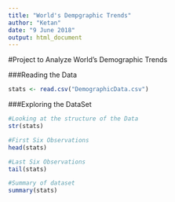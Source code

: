```yaml
---
title: "World's Dempgraphic Trends"
author: "Ketan"
date: "9 June 2018"
output: html_document
---
```


#Project to Analyze World's Demographic Trends

###Reading the Data

```r
stats <- read.csv("DemographicData.csv")
```

###Exploring the DataSet
```r
#Looking at the structure of the Data
str(stats)

#First Six Observations
head(stats)

#Last Six Observations
tail(stats)

#Summary of dataset
summary(stats)
```